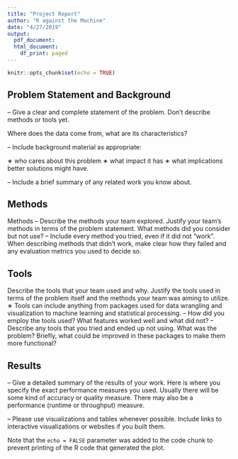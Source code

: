 ```yaml
---
title: "Project Report"
author: "R against the Machine"
date: "4/27/2019"
output:
  pdf_document: 
  html_document:
    df_print: paged
---
```


```r
knitr::opts_chunk$set(echo = TRUE)

```

## Problem Statement and Background

– Give a clear and complete statement of the problem. Don’t describe methods or tools yet. 

Where does the data come from, what are its characteristics? 
  
– Include background material as appropriate: 

∗ who cares about this problem
∗ what impact it has
∗ what implications better solutions might have. 

– Include a brief summary of any related work you know about.



## Methods

Methods
– Describe the methods your team explored. Justify your team’s methods in terms
of the problem statement. What methods did you consider but not use?
– Include every method you tried, even if it did not “work”. When describing
methods that didn’t work, make clear how they failed and any evaluation metrics
you used to decide so.


## Tools

Describe the tools that your team used and why. Justify the tools used in terms
of the problem itself and the methods your team was aiming to utilize.
∗ Tools can include anything from packages used for data wrangling and visualization to machine learning and statistical processing.
– How did you employ the tools used? What features worked well and what did not?
– Describe any tools that you tried and ended up not using. What was the problem?
Briefly, what could be improved in these packages to make them more functional?

## Results

– Give a detailed summary of the results of your work. Here is where you specify the
exact performance measures you used. Usually there will be some kind of accuracy
or quality measure. There may also be a performance (runtime or throughput)
measure.

– Please use visualizations and tables whenever possible. Include links to interactive
visualizations or websites if you built them.



Note that the `echo = FALSE` parameter was added to the code chunk to prevent printing of the R code that generated the plot.
